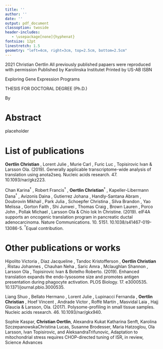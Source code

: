 ```yaml
---
title: ''
author: ''
date: ''
output: pdf_document
classoption: twoside
header-includes:
   - \usepackage[none]{hyphenat}
fontsize: 12pt
linestretch: 1.5
geometry: "left=4cm, right=3cm, top=2.5cm, bottom=2.5cm"
---
```


\pagenumbering{roman}

\begin{center}

\vspace{50px}

From DEPARTMENT OF ONCOLOGY AND PATHOLOGY\\
Karolinska Institutet, Stockholm, Sweden\\

\vspace{75px}

\begin{Large}
\textbf{EXPLORING GENE EXPRESSION PROGRAMS}
\end{Large}

\vspace{25px}

\begin{large}
Christian Oertlin
\end{large}

\vspace{100px}

\includegraphics[width=3.5in]{../figures/logo-KI_large.pdf}

\vspace{50px}

\begin{large}
Stockholm 2021
\end{large}
\end{center}

\clearpage

\vspace*{\fill}
\copyright 2021 Christian Oertlin\newline
All previously published papaers were reproduced with permission\newline
Published by Karolinska Institutet\newline
Printed by US-AB\newline
ISBN

\clearpage

Exploring Gene Expression Programs

THESIS FOR DOCTORAL DEGREE (Ph.D.)

By

\textbf{Christian Oertlin}
\begin{small}
\begin{minipage}[t]{0.55\textwidth}

\textit{Principal Supervisor:}\\
Dr. Ola Larsson\\
Karolinska Institutet\\
Department of Oncology and Pathology\\

\textit{Co-supervisor:}\\
Dr. Ivan Topisirovic\\
McGill University\\
Department of Oncology\\

\end{minipage}
\begin{minipage}[t]{0.55\textwidth}
\textit{Opponent:}\\
Prof. Alessandro Quattrone\\
University of Trento\\
Department of Cellular, Computational and Integrative Biology\\

\textit{Examination Board:}\\
Prof. Lukas Käll\\
Kungliga Tekniska Högskolan\\
Division of Gene Technology\\

Prof. Arne Östman\\
Karolinska Institutet\\
Department of Oncology\\

Prof. Rickard Sandberg\\
Karolinska Institutet\\
Department of Cell and Molecular Biology\\

\end{minipage}
\end{small}


\clearpage

# Abstract
placeholder
\clearpage

# List of publications

**Oertlin Christian** , Lorent Julie , Murie Carl , Furic Luc , Topisirovic Ivan & Larsson Ola. (2019). Generally applicable transcriptome-wide analysis of translation using anota2seq. Nucleic acids research. 47. 10.1093/nar/gkz223. 

Chan Karina$^\dagger$ , Robert Francis$^\dagger$ , **Oertlin Christian**$^\dagger$ , Kapeller-Libermann Dana$^\dagger$ , Avizonis Daina , Gutierrez Johana , Handly-Santana Abram , Doubrovin Mikhail , Park Julia , Schoepfer Christina , Silva Brandon , Yao Melissa , Gorton Faith , Shi Junwei , Thomas Craig , Brown Lauren , Porco John , Pollak Michael , Larsson Ola & Chio Iok In Christine. (2019). eIF4A supports an oncogenic translation program in pancreatic ductal adenocarcinoma. Nature Communications. 10. 5151. 10.1038/s41467-019-13086-5. $^\dagger$Equal contribution.


\clearpage

# Other publications or works

Hipolito Victoria , Diaz Jacqueline , Tandoc Kristofferson , **Oertlin Christian** , Ristau Johannes , Chauhan Neha , Saric Amra , Mclaughlan Shannon , Larsson Ola , Topisirovic Ivan & Botelho Roberto. (2019). Enhanced translation expands the endo-lysosome size and promotes antigen presentation during phagocyte activation. PLOS Biology. 17. e3000535. 10.1371/journal.pbio.3000535. 

Liang Shuo , Bellato Hermano , Lorent Julie , Lupinacci Fernanda , **Oertlin Christian** , Hoef Vincent , Andrade Victor , Roffé Martín , Masvidal Laia , Hajj Glaucia & Larsson, Ola. (2017). Polysome-profiling in small tissue samples. Nucleic acids research. 46. 10.1093/nar/gkx940. 

Sophie   Kaspar,  **Christian Oertlin**,   Alexandra   Kukat   Katharina   Senft,   Karolina   SzczepanowskaChristina Lucas, Susanne Brodesser, Maria Hatzoglou, Ola Larsson, Ivan Topisirovic, and AleksandraTrifunovic,   Adaptation   to   mitochondrial   stress   requires   CHOP-directed   tuning   of   ISR,   in  review, Science Advances



